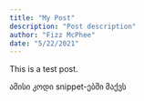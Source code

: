 ```yaml
---
title: "My Post"
description: "Post description"
author: "Fizz McPhee"
date: "5/22/2021"
---
```




This is a test post.

ამისი კოდი snippet-ებში მაქვს




